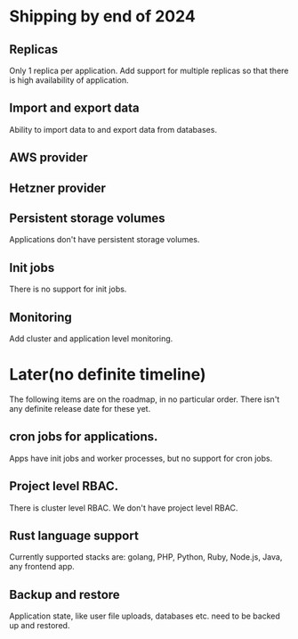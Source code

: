 # Shipping by end of 2024

## Replicas

Only 1 replica per application. Add support for multiple replicas so that there is high availability of application.

## Import and export data

Ability to import data to and export data from databases.

## AWS provider

## Hetzner provider

## Persistent storage volumes

Applications don't have persistent storage volumes.

## Init jobs

There is no support for init jobs.

## Monitoring

Add cluster and application level monitoring.

# Later(no definite timeline)

The following items are on the roadmap, in no particular order. There isn't any definite release date for these yet.

## cron jobs for applications.

Apps have init jobs and worker processes, but no support for cron jobs.

## Project level RBAC.

There is cluster level RBAC. We don't have project level RBAC.

## Rust language support

Currently supported stacks are: golang, PHP, Python, Ruby, Node.js, Java, any frontend app.

## Backup and restore

Application state, like user file uploads, databases etc. need to be backed up and restored.
